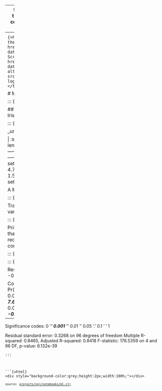 
---
format:
  html: {toc: true, toc-depth: 4, theme: spacelab, output-file: ml.html}
code-block-background: true
include-in-header: {text: '<link rel = "icon" href = "data:," />'}

---
<style></style><style>.printedClojure .sourceCode {
  background-color: transparent;
  border-style: none;
}
</style>
<script src="ml_files/md-default0.js" type="text/javascript"></script><script src="ml_files/md-default1.js" type="text/javascript"></script>

```{=html}
<table><tr><td>This is part of the Scicloj <a href="https://scicloj.github.io/clojure-data-scrapbook/">Clojure Data Scrapbook</a>.</td><a href="https://scicloj.github.io/clojure-data-scrapbook/"><img align="left" alt="SciCloj logo" src="https://scicloj.github.io/sci-cloj-logo-transparent.png" width="40" /></a></tr></table>
```



# Machine learning - DRAFT


::: {.sourceClojure}
```clojure
(ns ml
  (:require [scicloj.ml.core :as ml]
            [scicloj.ml.metamorph :as mm]
            [scicloj.ml.dataset :refer [dataset add-column]]
            [scicloj.ml.dataset :as ds]
            [fastmath.stats]
            [tablecloth.api :as tc]
            [scicloj.noj.v1.datasets :as datasets]
            [scicloj.kindly.v4.kind :as kind]))
```
:::



## Linear regression
We will explore the Iris dataset:


::: {.sourceClojure}
```clojure
(tc/head datasets/iris)
```
:::


_unnamed [5 5]:

| :sepal-length | :sepal-width | :petal-length | :petal-width | :species |
|--------------:|-------------:|--------------:|-------------:|----------|
|           5.1 |          3.5 |           1.4 |          0.2 |   setosa |
|           4.9 |          3.0 |           1.4 |          0.2 |   setosa |
|           4.7 |          3.2 |           1.3 |          0.2 |   setosa |
|           4.6 |          3.1 |           1.5 |          0.2 |   setosa |
|           5.0 |          3.6 |           1.4 |          0.2 |   setosa |



A Metamorph pipeline for linear regression:


::: {.sourceClojure}
```clojure
(def additive-pipeline
  (ml/pipeline
   (mm/set-inference-target :sepal-length)
   (mm/drop-columns [:species])
   {:metamorph/id :model}
   (mm/model {:model-type :smile.regression/ordinary-least-square})))
```
:::


Training and evaluating the pipeline on various subsets:


::: {.sourceClojure}
```clojure
(def evaluations
  (ml/evaluate-pipelines
   [additive-pipeline]
   (ds/split->seq datasets/iris :holdout)
   ml/rmse
   :loss
   {:other-metrices [{:name :r2
                      :metric-fn fastmath.stats/r2-determination}]}))
```
:::


Printing one of the trained models (note that the Smile regression model is recognized by Kindly and printed correctly):


::: {.sourceClojure}
```clojure
(-> evaluations
    flatten
    first
    :fit-ctx
    :model
    ml/thaw-model)
```
:::



::: {.printedClojure}
```clojure
Linear Model:

Residuals:
       Min          1Q      Median          3Q         Max
   -0.7420     -0.2582      0.0213      0.2341      0.8930

Coefficients:
                  Estimate Std. Error    t value   Pr(>|t|)
Intercept           1.8651     0.3225     5.7825     0.0000 ***
sepal-width         0.6599     0.0863     7.6500     0.0000 ***
petal-length        0.7003     0.0701     9.9877     0.0000 ***
petal-width        -0.5694     0.1585    -3.5924     0.0005 ***
---------------------------------------------------------------------
Significance codes:  0 '***' 0.001 '**' 0.01 '*' 0.05 '.' 0.1 ' ' 1

Residual standard error: 0.3268 on 96 degrees of freedom
Multiple R-squared: 0.8465,    Adjusted R-squared: 0.8418
F-statistic: 176.5359 on 4 and 96 DF,  p-value: 6.132e-39

```
:::



```{=html}
<div style="background-color:grey;height:2px;width:100%;"></div>
```



```{=html}
<div><pre><small><small>source: <a href="https://github.com/scicloj/clojure-data-scrapbook/blob/main/projects/noj/notebooks/ml.clj">projects/noj/notebooks/ml.clj</a></small></small></pre></div>
```
